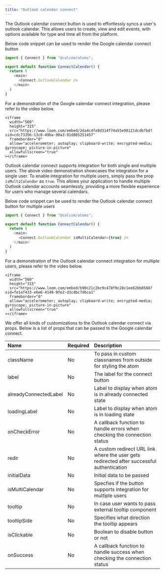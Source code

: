 ```yaml
---
title: "Outlook calendar connect"
---
```


The Outlook calendar connect button is used to effortlessly syncs a user's outlook calendar. This allows users to create, view and edit events, with options available for type and time all from the platform.

Below code snippet can be used to render the Google calendar connect button

```js
import { Connect } from "@calcom/atoms";

export default function ConnectCalendar() {
  return (
    <main>
      <Connect.OutlookCalendar />
    </main>
  )
}
```

For a demonstration of the Google calendar connect integration, please refer to the video below.

<p></p>

    <iframe
      width="560"
      height="315"
      src="https://www.loom.com/embed/2da4cdfe8d314f74a55e98121dcdb7bd?sid=cdc73356-13c0-49ba-90a3-91d885251457"
      frameborder="0"
      allow="accelerometer; autoplay; clipboard-write; encrypted-media; gyroscope; picture-in-picture"
      allowfullscreen="true"
    ></iframe>

<p></p>

Outlook calendar connect supports integration for both single and multiple users. The above video demonstration showcases the integration for a single user. To enable integration for multiple users, simply pass the prop `isMultiCalendar` as `true`. This allows your application to handle multiple Outlook calendar accounts seamlessly, providing a more flexible experience for users who manage several calendars.

Below code snippet can be used to render the Outlook calendar connect button for multiple users

```js
import { Connect } from "@calcom/atoms";

export default function ConnectCalendar() {
  return (
    <main>
      <Connect.OutlookCalendar isMultiCalendar={true} />
    </main>
  )
}
```

For a demonstration of the Outlook calendar connect integration for multiple users, please refer to the video below.

<p></p>

    <iframe
      width="560"
      height="315"
      src="https://www.loom.com/embed/b90c21c2bc9c478f9c28c1ee62bb8568?sid=fe1af433-e6e6-4149-9fe2-d3cdbc7d6ca1"
      frameborder="0"
      allow="accelerometer; autoplay; clipboard-write; encrypted-media; gyroscope; picture-in-picture"
      allowfullscreen="true"
    ></iframe>

<p></p>

We offer all kinds of customizations to the Outlook calendar connect via props. Below is a list of props that can be passed to the Google calendar connect.
<p></p>

| Name               | Required | Description                                                                                               |
|:--------------------|:----------|:-----------------------------------------------------------------------------------------------------------|
| className          | No       | To pass in custom classnames from outside for styling the atom                                            |
| label              | No       | The label for the connect button                                                                          |
| alreadyConnectedLabel | No    | Label to display when atom is in already connected state                                                  |
| loadingLabel       | No       | Label to display when atom is in loading state                                                            |
| onCheckError       | No       | A callback function to handle errors when checking the connection status                                  |
| redir              | No       | A custom redirect URL link where the user gets redirected after successful authentication                 |
| initialData        | No       | Initial data to be passed                                                                                 |
| isMultiCalendar    | No       | Specfies if the button supports integration for multiple users                                            |
| tooltip            | No       | In case user wants to pass external tooltip component                                                     |
| tooltipSide        | No       | Specifies what direction the tooltip appears                                                              |
| isClickable        | No       | Boolean to disable button or not                                                                          |
| onSuccess          | No       | A callback function to handle success when checking the connection status                                 |